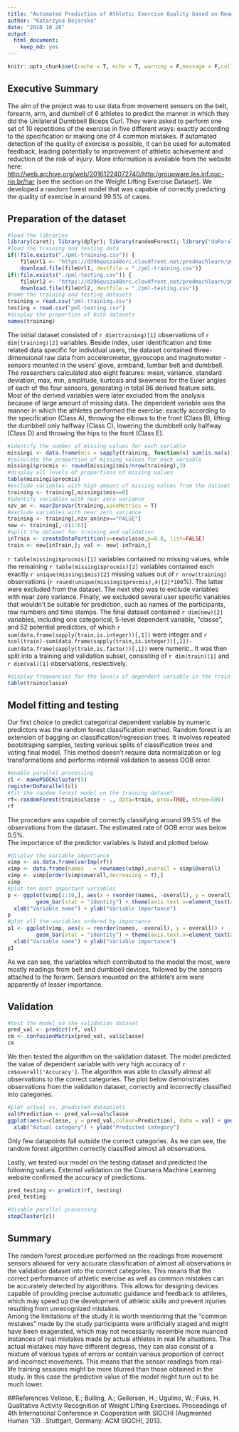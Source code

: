 ```yaml
---
title: "Automated Prediction of Athletic Exercise Quality based on Readings from Movement Sensors"
author: "Katarzyna Bojarska"
date: "2018 10 26"
output: 
  html_document: 
    keep_md: yes
---
```


```r
knitr::opts_chunk$set(cache = T, echo = T, warning = F,message = F,collapse = F)
```

## Executive Summary  
The aim of the project was to use data from movement sensors on the belt, forearm, arm, and dumbell of 6 athletes to predict the manner in which they did the Unilateral Dumbbell Biceps Curl. They were asked to perform one set of 10 repetitions of the exercise in five different ways: exactly according to the specification or making one of 4 common mistakes. If automated detection of the quality of exercise is possible, it can be used for automated feedback, leading potentially to improvement of athletic achievement and reduction of the risk of injury. More information is available from the website here: <http://web.archive.org/web/20161224072740/http:/groupware.les.inf.puc-rio.br/har> (see the section on the Weight Lifting Exercise Dataset). 
We developed a random forest model that was capable of correctly predicting the quality of exercise in around 99.5% of cases.

## Preparation of the dataset  
```r
#load the libraries
library(caret); library(dplyr); library(randomForest); library("doParallel"); library(ggplot2)
#load the training and testing data
if(!file.exists("./pml-training.csv")) {
    fileUrl1 <- "https://d396qusza40orc.cloudfront.net/predmachlearn/pml-training.csv"
    download.file(fileUrl1, destfile = "./pml-training.csv")}
if(!file.exists("./pml-testing.csv")) {
    fileUrl2 <- "https://d396qusza40orc.cloudfront.net/predmachlearn/pml-testing.csv"
    download.file(fileUrl2, destfile = "./pml-testing.csv")}
#name the training and testing datasets
training = read.csv("pml-training.csv")
testing = read.csv("pml-testing.csv")
#display the properties of both datasets
names(training)
```

The initial dataset consisted of `r dim(training)[1]` observations of `r dim(training)[2]` variables. Beside index, user identification and time related data specific for individual users, the dataset contained three-dimensional raw data from accelerometer, gyroscope and magnetometer - sensors mounted in the users' glove, armband, lumbar belt and dumbbell. The researchers calculated also eight features: mean, variance, standard deviation, max, min, amplitude, kurtosis and skewness for the Euler angles of each of the four sensors, generating in total 96 derived feature sets. Most of the derived variables were later excluded from the analysis because of large amount of missing data. The dependent variable was the manner in which the athletes performed the exercise: exactly according to the specification (Class A), throwing the elbows to the front (Class B), lifting the dumbbell only halfway (Class C), lowering the dumbbell only halfway (Class D) and throwing the hips to the front (Class E). 

```r
#identify the number of missing values for each variable
missingi <- data.frame(mis = sapply(training, function(x) sum(is.na(x))))
#calculate the proportion of missing values for each variable
missingi$procmis <- round(missingi$mis/nrow(training),3)
#display all levels of proportions of missing values
table(missingi$procmis)
#exclude variables with high amount of missing values from the dataset
training <- training[,missingi$mis==0]
#identify variables with near zero variance
nzv_an <- nearZeroVar(training,saveMetrics = T)
#exclude variables with near zero variance
training <- training[,nzv_an$nzv=="FALSE"]
new <- training[,-c(1:6)]
#split the dataset for training and validation
inTrain <- createDataPartition(y=new$classe,p=0.8, list=FALSE)
train <- new[inTrain,]; val <- new[-inTrain,]
```

`r table(missingi$procmis)[1]` variables contained no missing values, while the remaining `r table(missingi$procmis)[2]` variables contained each exactly `r unique(missingi$mis)[2]` missing values out of `r nrow(training)` observations (`r round(unique(missingi$procmis),4)[2]*100`%). The latter were excluded from the dataset. The next step was to exclude variables with near zero variance. Finally, we excluded several user specific variables that wouldn't be suitable for prediction, such as names of the participants, row numbers and time stamps. The final dataset contained `r dim(new)[2]` variables, including one categorical, 5-level dependent variable, "classe", and 52 potential predictors, of which `r sum(data.frame(sapply(train,is.integer))[,1])` were integer and `r ncol(train)-sum(data.frame(sapply(train,is.integer))[,1])-sum(data.frame(sapply(train,is.factor))[,1])` were numeric.. It was then split into a training and validation subset, consisting of `r dim(train)[1]` and `r dim(val)[1]` observations, reslectively.  

```r
#display frequencies for the levels of dependent variable in the train dataset
table(train$classe)
```

## Model fitting and testing  
Our first choice to predict categorical dependent variable by numeric predictors was the random forest classification method. Random forest is an extension of bagging on classification/regression trees. It involves repeated bootstraping samples, testing various splits of classification trees and voting final model. This method doesn't require data normalization or log transformations and performs internal validation to assess OOB error.

```r
#enable parallel processing
cl <- makePSOCKcluster(5)
registerDoParallel(cl)
#fit the random forest model on the training dataset
rf<-randomForest(train$classe ~ ., data=train, prox=TRUE, ntree=500)
rf
```

The procedure was capable of correctly classifying around 99.5% of the observations from the dataset. The estimated rate of OOB error was below 0.5%.  
The importance of the predictor variables is listed and plotted below.

```r
#display the variable importance
vimp <- as.data.frame(varImp(rf))
vimp <- data.frame(names   = rownames(vimp),overall = vimp$Overall)
vimp <- vimp[order(vimp$overall,decreasing = T),]
vimp
#plot ten most important variables
p <- ggplot(vimp[1:10,], aes(x = reorder(names, -overall), y = overall)) +
         geom_bar(stat = "identity") + theme(axis.text.x=element_text(angle=30,vjust=.8, hjust=0.8)) + ggtitle("Plot of variable importance ascending (ten most important variables)") +
  xlab("Variable name") + ylab("Variable importance")
p
#plot all the variables ordered by importance
p1 <- ggplot(vimp, aes(x = reorder(names, -overall), y = overall)) +
         geom_bar(stat = "identity") + theme(axis.text.x=element_text(angle=45,vjust=.8, hjust=0.8)) + ggtitle("Plot of variable importance ascending") +
  xlab("Variable name") + ylab("Variable importance")
p1
```

As we can see, the variables which contributed to the model the most, were mostly readings from belt and dumbbell devices, followed by the sensors attached to the forarm. Sensors mounted on the athlete's arm were apparently of lesser importance.

## Validation

```r
#test the model on the validation dataset
pred_val <- predict(rf, val)
cm <- confusionMatrix(pred_val, val$classe)
cm
```

We then tested the algorithm on the validation dataset. The model predicted the value of dependent variable with very high accuracy of `r cm$overall['Accuracy']`. The algorithm was able to classify almost all observations to the correct categories. The plot below demonstrates observations from the validation dataset, correctly and incorrectly classified into categories.

```r
#plot actual vs. predicted datapoints
val$Prediction <- pred_val==val$classe
ggplot(aes(x=classe, y = pred_val,colour=Prediction), data = val) + geom_jitter(size=0.8,alpha=0.8,width = 0.3, height = 0.3) + ggtitle("Actual and predicted values") +
  xlab("Actual category") + ylab("Predicted category")
```

Only few datapoints fall outside the correct categories. As we can see, the random forest algorithm correctly classified almost all observations.

Lastly, we tested our model on the testing dataset and predicted the following values. External validation on the Coursera Machine Learning website confirmed the accuracy of predictions.  

```r
pred_testing <- predict(rf, testing)
pred_testing
```

```r
#disable parallel processing
stopCluster(cl)
```

## Summary  
The random forest procedure performed on the readings from movement sensors allowed for very accurate classification of almost all observations in the validation dataset into the correct categories. This means that the correct performance of athletic exercise as well as common mistakes can be accurately detected by algorithms. This allows for designing devices capable of providing precise automatic guidance and feedback to athletes, which may speed up the development of athletic skills and prevent injuries resulting from unrecognized mistakes.  
Among the limitations of the study it is worth mentioning that the "common mistakes" made by the study participants were artificially staged and might have been exagerated, which may not necessarily resemble more nuanced instances of real mistakes made by actual athletes in real life situations. The actual mistakes may have different degress, they can also consist of a mixture of various types of errors or contain various proportion of correct and incorrect movements. This means that the sensor readings from real-life training sessions might be more blurred than those obtained in the study. In this case the predictive value of the model might turn out to be much lower.

##References
Velloso, E.; Bulling, A.; Gellersen, H.; Ugulino, W.; Fuks, H. Qualitative Activity Recognition of Weight Lifting Exercises. Proceedings of 4th International Conference in Cooperation with SIGCHI (Augmented Human '13) . Stuttgart, Germany: ACM SIGCHI, 2013.